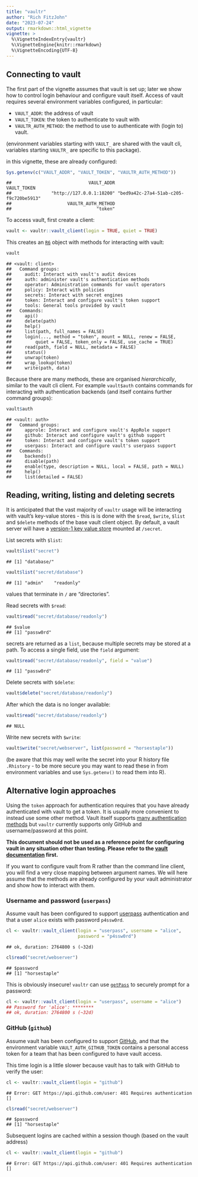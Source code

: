 ```yaml
---
title: "vaultr"
author: "Rich FitzJohn"
date: "2023-07-24"
output: rmarkdown::html_vignette
vignette: >
  %\VignetteIndexEntry{vaultr}
  %\VignetteEngine{knitr::rmarkdown}
  %\VignetteEncoding{UTF-8}
---
```




## Connecting to vault

The first part of the vignette assumes that vault is set up; later
we show how to control login behaviour and configure vault itself.
Access of vault requires several environment variables configured,
in particular:

* `VAULT_ADDR`: the address of vault
* `VAULT_TOKEN`: the token to authenticate to vault with
* `VAULTR_AUTH_METHOD`: the method to use to authenticate with
  (login to) vault.

(environment variables starting with `VAULT_` are shared with the
vault cli, variables starting `VAULTR_` are specific to this
package).

in this vignette, these are already configured:

```r
Sys.getenv(c("VAULT_ADDR", "VAULT_TOKEN", "VAULTR_AUTH_METHOD"))
```

```
##                             VAULT_ADDR                            VAULT_TOKEN
##               "http://127.0.0.1:18200" "bed9a42c-27a4-51ab-c205-f9c720be5913"
##                     VAULTR_AUTH_METHOD
##                                "token"
```

To access vault, first create a client:

```r
vault <- vaultr::vault_client(login = TRUE, quiet = TRUE)
```

This creates an [`R6`](https://CRAN.R-project.org/package=R6)
object with methods for interacting with vault:

```r
vault
```

```
## <vault: client>
##   Command groups:
##     audit: Interact with vault's audit devices
##     auth: administer vault's authentication methods
##     operator: Administration commands for vault operators
##     policy: Interact with policies
##     secrets: Interact with secret engines
##     token: Interact and configure vault's token support
##     tools: General tools provided by vault
##   Commands:
##     api()
##     delete(path)
##     help()
##     list(path, full_names = FALSE)
##     login(..., method = "token", mount = NULL, renew = FALSE,
##         quiet = FALSE, token_only = FALSE, use_cache = TRUE)
##     read(path, field = NULL, metadata = FALSE)
##     status()
##     unwrap(token)
##     wrap_lookup(token)
##     write(path, data)
```

Because there are many methods, these are organised
_hierarchically_, similar to the vault cli client.  For example
`vault$auth` contains commands for interacting with authentication
backends (and itself contains further command groups):

```r
vault$auth
```

```
## <vault: auth>
##   Command groups:
##     approle: Interact and configure vault's AppRole support
##     github: Interact and configure vault's github support
##     token: Interact and configure vault's token support
##     userpass: Interact and configure vault's userpass support
##   Commands:
##     backends()
##     disable(path)
##     enable(type, description = NULL, local = FALSE, path = NULL)
##     help()
##     list(detailed = FALSE)
```

## Reading, writing, listing and deleting secrets

It is anticipated that the vast majority of `vaultr` usage will be
interacting with vault's key-value stores - this is is done with
the `$read`, `$write`, `$list` and `$delete` methods of the base
vault client object.  By default, a vault server will have a
[version-1 key value
store](https://www.vaultproject.io/docs/secrets/kv/kv-v1.html)
mounted at `/secret`.

List secrets with `$list`:

```r
vault$list("secret")
```

```
## [1] "database/"
```

```r
vault$list("secret/database")
```

```
## [1] "admin"    "readonly"
```

values that terminate in `/` are "directories".

Read secrets with `$read`:

```r
vault$read("secret/database/readonly")
```

```
## $value
## [1] "passw0rd"
```

secrets are returned as a `list`, because multiple secrets may be
stored at a path.  To access a single field, use the `field`
argument:

```r
vault$read("secret/database/readonly", field = "value")
```

```
## [1] "passw0rd"
```

Delete secrets with `$delete`:

```r
vault$delete("secret/database/readonly")
```

After which the data is no longer available:

```r
vault$read("secret/database/readonly")
```

```
## NULL
```

Write new secrets with `$write`:

```r
vault$write("secret/webserver", list(password = "horsestaple"))
```

(be aware that this may well write the secret into your R history
file `.Rhistory` - to be more secure you may want to read these in
from environment variables and use `Sys.getenv()` to read them into
R).

## Alternative login approaches

Using the `token` approach for authentication requires that you
have already authenticated with vault to get a token.  It is
usually more convenient to instead use some other method.  Vault
itself supports [many authentication
methods](https://www.vaultproject.io/docs/auth/index.html) but
`vaultr` currently supports only GitHub and username/password at
this point.

**This document should not be used as a reference point for
configuring vault in any situation other than testing.  Please
refer to the [vault
documentation](https://www.vaultproject.io/docs/auth/index.html)
first.**

If you want to configure vault from R rather than the command line
client, you will find a very close mapping between argument
names. We will here assume that the methods are already configured
by your vault administrator and show how to interact with them.

### Username and password (`userpass`)

Assume vault has been configured to support
[userpass](https://www.vaultproject.io/docs/auth/userpass.html)
authentication and that a user `alice` exists with password
`p4ssw0rd`.

```r
cl <- vaultr::vault_client(login = "userpass", username = "alice",
                           password = "p4ssw0rd")
```

```
## ok, duration: 2764800 s (~32d)
```

```r
cl$read("secret/webserver")
```

```
## $password
## [1] "horsestaple"
```

This is obviously insecure!  `vaultr` can use
[`getPass`](https://cran.r-project.org/package=getPass) to securely
prompt for a password:

```r
cl <- vaultr::vault_client(login = "userpass", username = "alice")
## Password for 'alice': ********
## ok, duration: 2764800 s (~32d)
```

### GitHub (`github`)

Assume vault has been configured to support
[GitHub](https://www.vaultproject.io/docs/auth/github.html), and
that the environment variable `VAULT_AUTH_GITHUB_TOKEN` contains a
personal access token for a team that has been configured to have
vault access.



This time login is a little slower because vault has to talk with
GitHub to verify the user:

```r
cl <- vaultr::vault_client(login = "github")
```

```
## Error: GET https://api.github.com/user: 401 Requires authentication []
```

```r
cl$read("secret/webserver")
```

```
## $password
## [1] "horsestaple"
```

Subsequent logins are cached within a session though (based on the
vault address)

```r
cl <- vaultr::vault_client(login = "github")
```

```
## Error: GET https://api.github.com/user: 401 Requires authentication []
```
